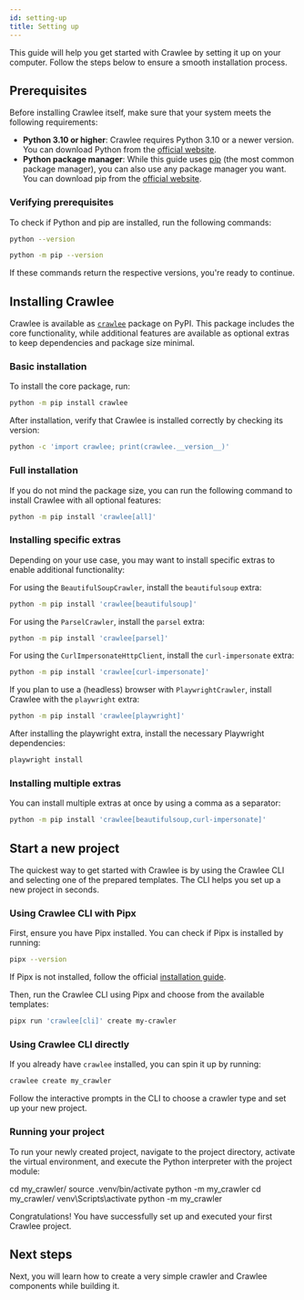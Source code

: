 ```yaml
---
id: setting-up
title: Setting up
---
```



This guide will help you get started with Crawlee by setting it up on your computer. Follow the steps below to ensure a smooth installation process.

## Prerequisites

Before installing Crawlee itself, make sure that your system meets the following requirements:

- **Python 3.10 or higher**: Crawlee requires Python 3.10 or a newer version. You can download Python from the [official website](https://python.org/downloads/).
- **Python package manager**: While this guide uses [pip](https://pip.pypa.io/) (the most common package manager), you can also use any package manager you want. You can download pip from the [official website](https://pip.pypa.io/en/stable/installation/).

### Verifying prerequisites

To check if Python and pip are installed, run the following commands:

```sh
python --version
```

```sh
python -m pip --version
```

If these commands return the respective versions, you're ready to continue.

## Installing Crawlee

Crawlee is available as [`crawlee`](https://pypi.org/project/crawlee/) package on PyPI. This package includes the core functionality, while additional features are available as optional extras to keep dependencies and package size minimal.

### Basic installation

To install the core package, run:

```sh
python -m pip install crawlee
```

After installation, verify that Crawlee is installed correctly by checking its version:

```sh
python -c 'import crawlee; print(crawlee.__version__)'
```

### Full installation

If you do not mind the package size, you can run the following command to install Crawlee with all optional features:

```sh
python -m pip install 'crawlee[all]'
```

### Installing specific extras

Depending on your use case, you may want to install specific extras to enable additional functionality:

For using the <ApiLink to="class/BeautifulSoupCrawler">`BeautifulSoupCrawler`</ApiLink>, install the `beautifulsoup` extra:

```sh
python -m pip install 'crawlee[beautifulsoup]'
```

For using the <ApiLink to="class/ParselCrawler">`ParselCrawler`</ApiLink>, install the `parsel` extra:

```sh
python -m pip install 'crawlee[parsel]'
```

For using the <ApiLink to="class/CurlImpersonateHttpClient">`CurlImpersonateHttpClient`</ApiLink>, install the `curl-impersonate` extra:

```sh
python -m pip install 'crawlee[curl-impersonate]'
```

If you plan to use a (headless) browser with <ApiLink to="class/PlaywrightCrawler">`PlaywrightCrawler`</ApiLink>, install Crawlee with the `playwright` extra:

```sh
python -m pip install 'crawlee[playwright]'
```

After installing the playwright extra, install the necessary Playwright dependencies:

```sh
playwright install
```

### Installing multiple extras

You can install multiple extras at once by using a comma as a separator:

```sh
python -m pip install 'crawlee[beautifulsoup,curl-impersonate]'
```

## Start a new project

The quickest way to get started with Crawlee is by using the Crawlee CLI and selecting one of the prepared templates. The CLI helps you set up a new project in seconds.

### Using Crawlee CLI with Pipx

First, ensure you have Pipx installed. You can check if Pipx is installed by running:

```sh
pipx --version
```

If Pipx is not installed, follow the official [installation guide](https://pipx.pypa.io/stable/installation/).

Then, run the Crawlee CLI using Pipx and choose from the available templates:

```sh
pipx run 'crawlee[cli]' create my-crawler
```

### Using Crawlee CLI directly

If you already have `crawlee` installed, you can spin it up by running:

```sh
crawlee create my_crawler
```

Follow the interactive prompts in the CLI to choose a crawler type and set up your new project.

### Running your project

To run your newly created project, navigate to the project directory, activate the virtual environment, and execute the Python interpreter with the project module:

<Tabs>
  <TabItem value="Linux" label="Linux" default>
      <CodeBlock language="sh">cd my_crawler/</CodeBlock>
      <CodeBlock language="sh">source .venv/bin/activate</CodeBlock>
      <CodeBlock language="sh">python -m my_crawler</CodeBlock>
  </TabItem>
<TabItem value="Windows" label="Windows" default>
      <CodeBlock language="sh">cd my_crawler/</CodeBlock>
      <CodeBlock language="sh">venv\Scripts\activate</CodeBlock>
      <CodeBlock language="sh">python -m my_crawler</CodeBlock>
  </TabItem>
</Tabs>

Congratulations! You have successfully set up and executed your first Crawlee project.

## Next steps

Next, you will learn how to create a very simple crawler and Crawlee components while building it.
